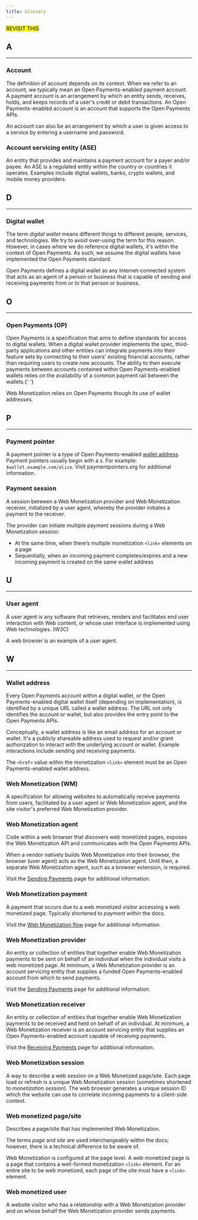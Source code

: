```yaml
---
title: Glossary
---
```



<p><mark>REVISIT THIS</mark></p>

## A

<hr />

### Account

The definition of account depends on its context. When we refer to an account, we typically mean an Open Payments-enabled payment account. A payment account is an arrangement by which an entity sends, receives, holds, and keeps records of a user's credit or debit transactions. An Open Payments-enabled account is an account that supports the <LinkOut href="https://openpayments.guide/">Open Payments APIs</LinkOut>.

An account can also be an arrangement by which a user is given access to a service by entering a username and password.

### Account servicing entity (ASE)

An entity that provides and maintains a payment account for a payer and/or payee. An ASE is a regulated entity within the country or countries it operates. Examples include digital wallets, banks, crypto wallets, and mobile money providers.

## D

<hr />

### Digital wallet

The term _digital wallet_ means different things to different people, services, and technologies. We try to avoid over-using the term for this reason. However, in cases where we do reference digital wallets, it's within the context of <LinkOut href="https://openpayments.guide/">Open Payments</LinkOut>. As such, we assume the digital wallets have implemented the Open Payments standard.

Open Payments defines a digital wallet as any Internet-connected system that acts as an agent of a person or business that is capable of sending and receiving payments from or to that person or business.

## O

<hr />

### Open Payments (OP)

<LinkOut href='https://openpayments.guide/'>Open Payments</LinkOut> is a specification
that aims to define standards for access to digital wallets. When a digital wallet
provider implements the spec, third-party applications and other entities can integrate
payments into their feature sets by connecting to their users' existing financial
accounts, rather than requiring users to create new accounts. The ability to then
execute payments between accounts contained within Open Payments-enabled wallets
relies on the availability of a common payment rail between the wallets.{' '}

Web Monetization relies on Open Payments though its use of wallet addresses.

## P

<hr />

### Payment pointer

A payment pointer is a type of Open Payments-enabled [wallet address](#wallet-address). Payment pointers usually begin with a `$`. For example: `$wallet.example.com/alice`. Visit <LinkOut href="https://paymentpointers.org/">paymentpointers.org</LinkOut> for additional information.

### Payment session

A session between a Web Monetization provider and Web Monetization receiver, initialized by a user agent, whereby the provider initiates a payment to the receiver.

The provider can initiate multiple payment sessions during a Web Monetization session:

- At the same time, when there’s multiple monetization `<link>` elements on a page
- Sequentially, when an incoming payment completes/expires and a new incoming payment is created on the same wallet address

## U

<hr />

### User agent

A user agent is any software that retrieves, renders and facilitates end user interaction with Web content, or whose user interface is implemented using Web technologies. (<LinkOut href="https://www.w3.org/WAI/UA/work/wiki/Definition_of_User_Agent">W3C</LinkOut>)

A web browser is an example of a user agent.

## W

<hr />

### Wallet address

Every <LinkOut href="https://openpayments.guide/">Open Payments</LinkOut> account within a digital wallet, or the Open Payments-enabled digital wallet itself (depending on implementation), is identified by a unique URL called a wallet address. The URL not only identifies the account or wallet, but also provides the entry point to the Open Payments APIs.

Conceptually, a wallet address is like an email address for an account or wallet. It's a publicly shareable address used to request and/or grant authorization to interact with the underlying account or wallet. Example interactions include sending and receiving payments.

The `<href>` value within the monetization `<link>` element must be an Open Payments-enabled wallet address.

### Web Monetization (WM)

A specification for allowing websites to automatically receive payments from users, facilitated by a user agent or Web Monetization agent, and the site visitor's preferred Web Monetization provider.

### Web Monetization agent

Code within a web browser that discovers web monetized pages, exposes the Web Monetization API and communicates with the Open Payments APIs.

When a vendor natively builds Web Monetization into their browser, the browser (user agent) acts as the Web Monetization agent. Until then, a separate Web Monetization agent, such as a browser extension, is required.

Visit the [Sending Payments](/docs/intro/sending-payments/#wm-agents) page for additional information.

### Web Monetization payment

A payment that occurs due to a web monetized visitor accessing a web monetized page. Typically shortened to _payment_ within the docs.

Visit the [Web Monetization flow](/docs/intro/web-monetization-flow) page for additional information.

### Web Monetization provider

An entity or collection of entities that together enable Web Monetization payments to be sent on behalf of an individual when the individual visits a web monetized page. At minimum, a Web Monetization provider is an account servicing entity that supplies a funded Open Payments-enabled account from which to send payments.

Visit the [Sending Payments](/docs/intro/sending-payments/#wm-providers) page for additional information.

### Web Monetization receiver

An entity or collection of entities that together enable Web Monetization payments to be received and held on behalf of an individual. At minimum, a Web Monetization receiver is an account servicing entity that supplies an Open Payments-enabled account capable of receiving payments.

Visit the [Receiving Payments](/docs/intro/receiving-payments/#wm-receivers) page for additional information.

### Web Monetization session

A way to describe a web session on a Web Monetized page/site. Each page load or refresh is a unique Web Monetization session (sometimes shortened to _monetization session_). The web browser generates a unique session ID which the website can use to correlate incoming payments to a client-side context.

### Web monetized page/site

Describes a page/site that has implemented Web Monetization.

The terms _page_ and _site_ are used interchangeably within the docs; however, there is a technical difference to be aware of.

Web Monetization is configured at the page level. A web monetized page is a page that contains a well-formed monetization `<link>` element. For an entire site to be web monetized, each page of the site must have a `<link>` element.

### Web monetized user

A website visitor who has a relationship with a Web Monetization provider and on whose behalf the Web Monetization provider sends payments.
